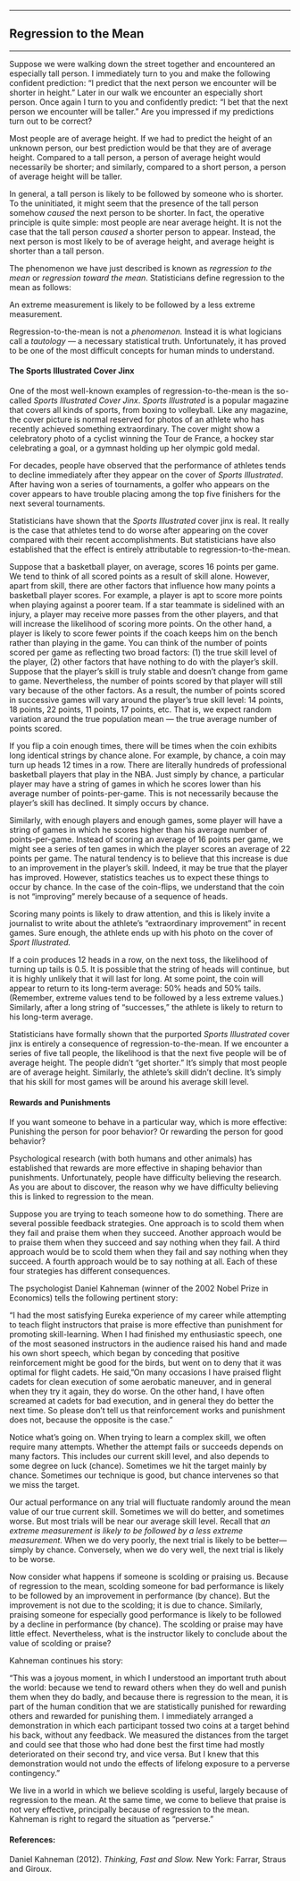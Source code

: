 

------------------------------------------------------------------------

## Regression to the Mean

------------------------------------------------------------------------

Suppose we were walking down the street together and encountered an
especially tall person. I immediately turn to you and make the
following confident prediction: "I predict that the next person we
encounter will be shorter in height." Later in our walk we encounter
an especially short person. Once again I turn to you and confidently
predict: "I bet that the next person we encounter will be taller."
Are you impressed if my predictions turn out to be correct?

Most people are of average height. If we had to predict the height
of an unknown person, our best prediction would be that they are of
average height. Compared to a tall person, a person of average
height would necessarily be shorter; and similarly, compared to a
short person, a person of average height will be taller.

In general, a tall person is likely to be followed by someone who is
shorter. To the uninitiated, it might seem that the presence of the
tall person somehow *caused* the next person to be shorter. In fact,
the operative principle is quite simple: most people are near
average height. It is not the case that the tall person *caused* a
shorter person to appear. Instead, the next person is most likely to
be of average height, and average height is shorter than a tall
person.

The phenomenon we have just described is known as *regression to the
mean* or *regression toward the mean*. Statisticians define
regression to the mean as follows:

An extreme measurement is likely to be followed by a less extreme
measurement.

Regression-to-the-mean is not a *phenomenon.* Instead it is what
logicians call a *tautology* --- a necessary statistical truth.
Unfortunately, it has proved to be one of the most difficult
concepts for human minds to understand.

#### The Sports Illustrated Cover Jinx

One of the most well-known examples of regression-to-the-mean is the
so-called *Sports Illustrated Cover Jinx*. *Sports Illustrated* is a
popular magazine that covers all kinds of sports, from boxing to
volleyball. Like any magazine, the cover picture is normal reserved
for photos of an athlete who has recently achieved something
extraordinary. The cover might show a celebratory photo of a cyclist
winning the Tour de France, a hockey star celebrating a goal, or a
gymnast holding up her olympic gold medal.

For decades, people have observed that the performance of athletes
tends to decline immediately after they appear on the cover of
*Sports Illustrated*. After having won a series of tournaments, a
golfer who appears on the cover appears to have trouble placing
among the top five finishers for the next several tournaments.

Statisticians have shown that the *Sports Illustrated* cover jinx is
real. It really is the case that athletes tend to do worse after
appearing on the cover compared with their recent accomplishments.
But statisticians have also established that the effect is entirely
attributable to regression-to-the-mean.

Suppose that a basketball player, on average, scores 16 points per
game. We tend to think of all scored points as a result of skill
alone. However, apart from skill, there are other factors that
influence how many points a basketball player scores. For example, a
player is apt to score more points when playing against a poorer
team. If a star teammate is sidelined with an injury, a player may
receive more passes from the other players, and that will increase
the likelihood of scoring more points. On the other hand, a player
is likely to score fewer points if the coach keeps him on the bench
rather than playing in the game. You can think of the number of
points scored per game as reflecting two broad factors: (1) the true
skill level of the player, (2) other factors that have nothing to do
with the player's skill. Suppose that the player's skill is truly
stable and doesn't change from game to game. Nevertheless, the
number of points scored by that player will still vary because of
the other factors. As a result, the number of points scored in
successive games will vary around the player's true skill level: 14
points, 18 points, 22 points, 11 points, 17 points, etc. That is, we
expect random variation around the true population mean --- the true
average number of points scored.

If you flip a coin enough times, there will be times when the coin
exhibits long identical strings by chance alone. For example, by
chance, a coin may turn up heads 12 times in a row. There are
literally hundreds of professional basketball players that play in
the NBA. Just simply by chance, a particular player may have a
string of games in which he scores lower than his average number of
points-per-game. This is not necessarily because the player's skill
has declined. It simply occurs by chance.

Similarly, with enough players and enough games, some player will
have a string of games in which he scores higher than his average
number of points-per-game. Instead of scoring an average of 16
points per game, we might see a series of ten games in which the
player scores an average of 22 points per game. The natural tendency
is to believe that this increase is due to an improvement in the
player's skill. Indeed, it may be true that the player has improved.
However, statistics teaches us to expect these things to occur by
chance. In the case of the coin-flips, we understand that the coin
is not "improving" merely because of a sequence of heads.

Scoring many points is likely to draw attention, and this is likely
invite a journalist to write about the athlete's "extraordinary
improvement" in recent games. Sure enough, the athlete ends up with
his photo on the cover of *Sport Illustrated.*

If a coin produces 12 heads in a row, on the next toss, the
likelihood of turning up tails is 0.5. It is possible that the
string of heads will continue, but it is highly unlikely that it
will last for long. At some point, the coin will appear to return to
its long-term average: 50% heads and 50% tails. (Remember, extreme
values tend to be followed by a less extreme values.) Similarly,
after a long string of "successes," the athlete is likely to return
to his long-term average.

Statisticians have formally shown that the purported *Sports
Illustrated* cover jinx is entirely a consequence of
regression-to-the-mean. If we encounter a series of five tall
people, the likelihood is that the next five people will be of
average height. The people didn't "get shorter." It's simply that
most people are of average height. Similarly, the athlete's skill
didn't decline. It's simply that his skill for most games will be
around his average skill level.

#### Rewards and Punishments

If you want someone to behave in a particular way, which is more
effective: Punishing the person for poor behavior? Or rewarding the
person for good behavior?

Psychological research (with both humans and other animals) has
established that rewards are more effective in shaping behavior than
punishments. Unfortunately, people have difficulty believing the
research. As you are about to discover, the reason why we have
difficulty believing this is linked to regression to the mean.

Suppose you are trying to teach someone how to do something. There
are several possible feedback strategies. One approach is to scold
them when they fail and praise them when they succeed. Another
approach would be to praise them when they succeed and say nothing
when they fail. A third approach would be to scold them when they
fail and say nothing when they succeed. A fourth approach would be
to say nothing at all. Each of these four strategies has different
consequences.

The psychologist Daniel Kahneman (winner of the 2002 Nobel Prize in
Economics) tells the following pertinent story:

"I had the most satisfying Eureka experience of my career while
attempting to teach flight instructors that praise is more
effective than punishment for promoting skill-learning. When I had
finished my enthusiastic speech, one of the most seasoned
instructors in the audience raised his hand and made his own short
speech, which began by conceding that positive reinforcement might
be good for the birds, but went on to deny that it was optimal for
flight cadets. He said, "On many occasions I have praised flight
cadets for clean execution of some aerobatic maneuver, and in
general when they try it again, they do worse. On the other hand,
I have often screamed at cadets for bad execution, and in general
they do better the next time. So please don't tell us that
reinforcement works and punishment does not, because the opposite
is the case."

Notice what's going on. When trying to learn a complex skill, we
often require many attempts. Whether the attempt fails or succeeds
depends on many factors. This includes our current skill level, and
also depends to some degree on luck (chance). Sometimes we hit the
target mainly by chance. Sometimes our technique is good, but chance
intervenes so that we miss the target.

Our actual performance on any trial will fluctuate randomly around
the mean value of our true current skill. Sometimes we will do
better, and sometimes worse. But most trials will be near our
average skill level. Recall that *an extreme measurement is likely
to be followed by a less extreme measurement.* When we do very
poorly, the next trial is likely to be better---simply by chance.
Conversely, when we do very well, the next trial is likely to be
worse.

Now consider what happens if someone is scolding or praising us.
Because of regression to the mean, scolding someone for bad
performance is likely to be followed by an improvement in
performance (by chance). But the improvement is not due to the
scolding; it is due to chance. Similarly, praising someone for
especially good performance is likely to be followed by a decline in
performance (by chance). The scolding or praise may have little
effect. Nevertheless, what is the instructor likely to conclude
about the value of scolding or praise?

Kahneman continues his story:

"This was a joyous moment, in which I understood an important
truth about the world: because we tend to reward others when they
do well and punish them when they do badly, and because there is
regression to the mean, it is part of the human condition that we
are statistically punished for rewarding others and rewarded for
punishing them. I immediately arranged a demonstration in which
each participant tossed two coins at a target behind his back,
without any feedback. We measured the distances from the target
and could see that those who had done best the first time had
mostly deteriorated on their second try, and vice versa. But I
knew that this demonstration would not undo the effects of
lifelong exposure to a perverse contingency."

We live in a world in which we believe scolding is useful, largely
because of regression to the mean. At the same time, we come to
believe that praise is not very effective, principally because of
regression to the mean. Kahneman is right to regard the situation as
"perverse."

#### References:

Daniel Kahneman (2012). *Thinking, Fast and Slow.* New York: Farrar,
Straus and Giroux.





